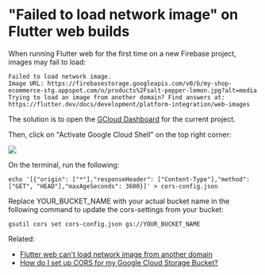 # "Failed to load network image" on Flutter web builds

When running Flutter web for the first time on a new Firebase project, images may fail to load:

```
Failed to load network image.
Image URL: https://firebasestorage.googleapis.com/v0/b/my-shop-ecommerce-stg.appspot.com/o/products%2Fsalt-pepper-lemon.jpg?alt=media
Trying to load an image from another domain? Find answers at:
https://flutter.dev/docs/development/platform-integration/web-images
```

The solution is to open the [GCloud Dashboard](https://console.cloud.google.com/home/dashboard) for the current project.

Then, click on "Activate Google Cloud Shell" on the top right corner:

![](../images/activate-google-cloud-shell.png)

On the terminal, run the following:

```
echo '[{"origin": ["*"],"responseHeader": ["Content-Type"],"method": ["GET", "HEAD"],"maxAgeSeconds": 3600}]' > cors-config.json
```

Replace YOUR_BUCKET_NAME with your actual bucket name in the following command to update the cors-settings from your bucket:

```
gsutil cors set cors-config.json gs://YOUR_BUCKET_NAME
```

Related:

- [Flutter web can't load network image from another domain](https://stackoverflow.com/questions/65653801/flutter-web-cant-load-network-image-from-another-domain)
- [How do I set up CORS for my Google Cloud Storage Bucket?](https://bitmovin.com/docs/encoding/faqs/how-do-i-set-up-cors-for-my-google-cloud-storage-bucket)

